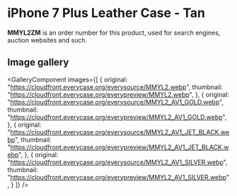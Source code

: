 
# iPhone 7 Plus Leather Case - Tan

<Callout type='info' emoji='👉🏻'>**MMYL2ZM** is an order number for this product, used for search engines, auction websites and such.</Callout>

## Image gallery

<GalleryComponent
    images={[
      {
        original: "https://cloudfront.everycase.org/everysource/MMYL2.webp",
        thumbnail: "https://cloudfront.everycase.org/everypreview/MMYL2.webp",
      },
      {
        original: "https://cloudfront.everycase.org/everysource/MMYL2_AV1_GOLD.webp",
        thumbnail: "https://cloudfront.everycase.org/everypreview/MMYL2_AV1_GOLD.webp",
      },
      {
        original: "https://cloudfront.everycase.org/everysource/MMYL2_AV1_JET_BLACK.webp",
        thumbnail: "https://cloudfront.everycase.org/everypreview/MMYL2_AV1_JET_BLACK.webp",
      },
      {
        original: "https://cloudfront.everycase.org/everysource/MMYL2_AV1_SILVER.webp",
        thumbnail: "https://cloudfront.everycase.org/everypreview/MMYL2_AV1_SILVER.webp",
      }
    ]}
  />
